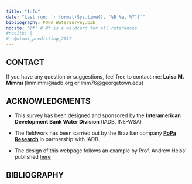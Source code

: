 ```yaml
---
title: "Info"
date: "Last run: `r format(Sys.time(), '%B %e, %Y')`"
bibliography: POPA_WaterSurvey.bib
nocite: '@*' # @* is a wildcard for all references.
#nocite: |
#  @mimmi_predicting_2017
---
```




## CONTACT
If you have any question or suggestions, feel free to contact me: **Luisa M. Mimmi** (lmmimmi@iadb.org or lmm76@georgetown.edu)  



## ACKNOWLEDGMENTS
+ This survey has been designed and sponsored by the **Interamerican Development Bank Water Division** (IADB, INE-WSA) 

+ The fieldwork has been carried out by the Brazilian company [**PoPa Research**](http://www.poparesearch.com/) in partnership with IADB. 
+ The design of this webpage follows an example by Prof. Andrew Heiss' published [here](https://stats.andrewheiss.com/donors-ngo-restrictions/index.html)


<!-- ## This static website -->
<!-- This is a static webpage created to share insights from the survey on Brazil WSS Operators. (Raw survey responses are confidential). Its purpose is to...  -->





## BIBLIOGRAPHY





